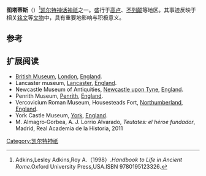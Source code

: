 {{noteTA
|1=zh-cn:图塔蒂斯; zh-tw:泰烏塔特斯;
}}
{{For|以其名称命名的小行星|小行星4179}}
{{Infobox deity|type=Irish
| image = Silver Tot ring.jpg
| caption =图塔蒂斯的相关文物
| name = 图塔蒂斯
}}
'''图塔蒂斯'''（{{lang-en|Toutatis或Teutates}}）<ref>Adkins,Lesley Adkins,Roy A.（1998）.''Handbook to Life in Ancient Rome''.Oxford University Press,USA.ISBN 9780195123326.</ref>[[凯尔特神话|凯尔特神话]][[神祇|神祇]]之一。盛行于[[高卢|高卢]]、[[不列颠|不列颠]]等地区。其事迹反映于相关[[铭文|铭文]]等[[文物|文物]]中，具有重要地影响与积极意义。

== 参考 ==
{{reflist}}

==扩展阅读==
*[[British_Museum|British Museum]], [[London|London]], [[England|England]].
*Lancaster museum, [[Lancaster,_England|Lancaster]], [[England|England]].
*Newcastle Museum of Antiquities, [[Newcastle_upon_Tyne|Newcastle upon Tyne]], [[England|England]].
*Penrith Museum, [[Penrith,_Cumbria|Penrith]], [[England|England]].
*Vercovicium Roman Museum, Housesteads Fort, [[Northumberland|Northumberland]], [[England|England]].
*York Castle Museum, [[York|York]], [[England|England]].
*M. Almagro‐Gorbea, A. J. Lorrio Alvarado, ''Teutates: el héroe fundador'', Madrid, Real Academia de la Historia, 2011
{{Gaulish-Brythonic mythology}}

[[Category:凯尔特神祇|Category:凯尔特神祇]]


{{古罗马小作品}}
